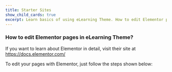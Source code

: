 ---
title: Starter Sites
show_child_cards: true
excerpt: Learn basics of using eLearning Theme. How to edit Elementor pages in eLearning Theme.
---

### How to edit Elementor pages in eLearning Theme? 

If you want to learn about Elementor in detail, visit their site at https://docs.elementor.com/ 

To edit your pages with Elementor, just follow the steps shown below:
